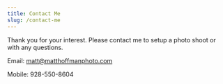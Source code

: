 ```yaml
---
title: Contact Me
slug: /contact-me
---
```


Thank you for your interest. Please contact me to setup a photo shoot or with any questions.

Email: <matt@matthoffmanphoto.com>

Mobile: 928-550-8604